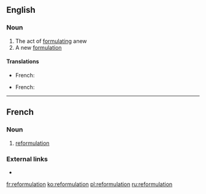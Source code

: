 ==English==

===Noun===
{{en-noun}}

# The act of [[formulating]] anew
# A new [[formulation]]

====Translations====
{{trans-top|formulating anew}}
* French: {{t+|fr|reformulation|f}}
{{trans-mid}}
{{trans-bottom}}
{{trans-top|new formulation}}
* French: {{t+|fr|reformulation|f}}
{{trans-mid}}
{{trans-bottom}}

----

==French==

===Noun===
{{fr-noun|f}}

# [[#English|reformulation]]

===External links===
* {{R:TLFi}}

[[fr:reformulation]]
[[ko:reformulation]]
[[pl:reformulation]]
[[ru:reformulation]]